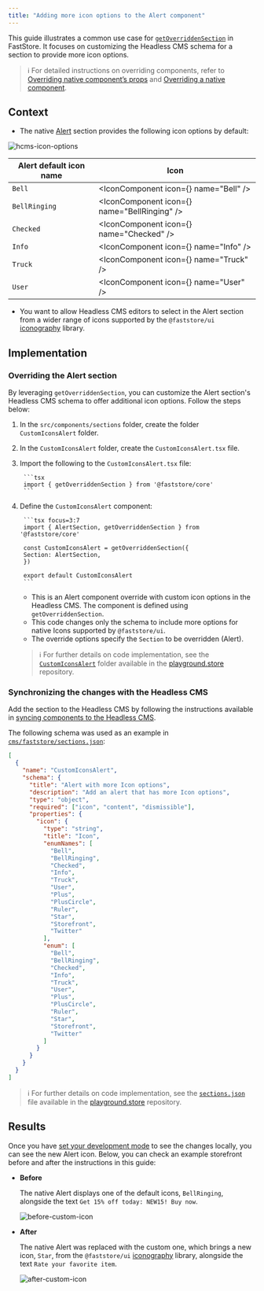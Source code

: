 ```yaml
---
title: "Adding more icon options to the Alert component"
---
```


This guide illustrates a common use case for [`getOverriddenSection`](https://developers.vtex.com/docs/guides/faststore/overrides-getoverriddensection-function) in FastStore. It focuses on customizing the Headless CMS schema for a section to provide more icon options.

> ℹ️ For detailed instructions on overriding components, refer to [Overriding native component’s props](https://developers.vtex.com/docs/guides/faststore/overrides-component-props) and [Overriding a native component](https://developers.vtex.com/docs/guides/faststore/overrides-native-component).

## Context

- The native [Alert](https://developers.vtex.com/docs/guides/faststore/building-sections-list-of-native-sections#alert) section provides the following icon options by default:

![hcms-icon-options](https://vtexhelp.vtexassets.com/assets/docs/src/hcms-icons___2493178917df6859823a6948e64152c0.gif)

  | Alert default icon name | Icon                                                                                                                           |
  | ----------------------- | ------------------------------------------------------------------------------------------------------------------------------ |
  | `Bell`                  | <IconComponent icon={<Icon name="Bell" />} name="Bell" />                 |
  | `BellRinging`           | <IconComponent icon={<Icon name="BellRinging" />} name="BellRinging" /> |
  | `Checked`               | <IconComponent icon={<Icon name="Checked" />} name="Checked" />          |
  | `Info`                  | <IconComponent icon={<Icon name="Info" />} name="Info" />                |
  | `Truck`                 | <IconComponent icon={<Icon name="Truck" />} name="Truck" />             |
  | `User`                  | <IconComponent icon={<Icon name="User" />} name="User" />             |

- You want to allow Headless CMS editors to select in the Alert section from a wider range of icons supported by the `@faststore/ui` [iconography](https://developers.vtex.com/docs/guides/faststore/reference-icons#usage) library.

## Implementation

### Overriding the Alert section

By leveraging `getOverriddenSection`, you can customize the Alert section's Headless CMS schema to offer additional icon options. Follow the steps below:

1. In the `src/components/sections` folder, create the folder `CustomIconsAlert` folder.
2. In the `CustomIconsAlert` folder, create the `CustomIconsAlert.tsx` file.
3. Import the following to the `CustomIconsAlert.tsx` file:

        ```tsx
        import { getOverriddenSection } from '@faststore/core'
        ```

4. Define the `CustomIconsAlert` component:

        ```tsx focus=3:7
        import { AlertSection, getOverriddenSection } from '@faststore/core'

        const CustomIconsAlert = getOverriddenSection({
        Section: AlertSection,
        })

        export default CustomIconsAlert
        ```

    - This is an Alert component override with custom icon options in the Headless CMS. The component is defined using `getOverriddenSection`.
    - This code changes only the schema to include more options for native Icons supported by `@faststore/ui`.
    - The override options specify the `Section` to be overridden (Alert).

    > ℹ️ For further details on code implementation, see the [`CustomIconsAlert`](https://github.com/vtex-sites/playground.store/tree/main/src/components/sections/CustomIconsAlert) folder available in the [playground.store](https://github.com/vtex-sites/playground.store) repository.

### Synchronizing the changes with the Headless CMS

Add the section to the Headless CMS by following the instructions available in [syncing components to the Headless CMS](https://developers.vtex.com/docs/guides/faststore/overrides-syncing-components-with-the-headless-cms).

The following schema was used as an example in [`cms/faststore/sections.json`](https://github.com/vtex-sites/playground.store/blob/main/cms/faststore/sections.json#L2-L57):

```json
[
  {
    "name": "CustomIconsAlert",
    "schema": {
      "title": "Alert with more Icon options",
      "description": "Add an alert that has more Icon options",
      "type": "object",
      "required": ["icon", "content", "dismissible"],
      "properties": {
        "icon": {
          "type": "string",
          "title": "Icon",
          "enumNames": [
            "Bell",
            "BellRinging",
            "Checked",
            "Info",
            "Truck",
            "User",
            "Plus",
            "PlusCircle",
            "Ruler",
            "Star",
            "Storefront",
            "Twitter"
          ],
          "enum": [
            "Bell",
            "BellRinging",
            "Checked",
            "Info",
            "Truck",
            "User",
            "Plus",
            "PlusCircle",
            "Ruler",
            "Star",
            "Storefront",
            "Twitter"
          ]
        }
      }
    }
  }
]
```

> ℹ️ For further details on code implementation, see the [`sections.json`](https://github.com/vtex-sites/playground.store/blob/main/cms/faststore/sections.json#L1-L55) file available in the [playground.store](https://github.com/vtex-sites/playground.store) repository.

## Results

Once you have [set your development mode](https://developers.vtex.com/docs/guides/faststore/headless-cms-previewing-changes-in-development-mode) to see the changes locally, you can see the new Alert icon. Below, you can check an example storefront before and after the instructions in this guide:

- **Before**

  The native Alert displays one of the default icons, `BellRinging`, alongside the text `Get 15% off today: NEW15! Buy now`.

  ![before-custom-icon](https://vtexhelp.vtexassets.com/assets/docs/src/alert-default___12bbbaf326628380e71339c779d20f22.png)

- **After**

  The native Alert was replaced with the custom one, which brings a new icon, `Star`, from the `@faststore/ui` [iconography](https://developers.vtex.com/docs/guides/faststore/reference-icons#usage) library, alongside the text `Rate your favorite item`.

  ![after-custom-icon](https://vtexhelp.vtexassets.com/assets/docs/src/alert-custom-icon___8a316b6e33417b6fda47a37c44f6b953.png)
